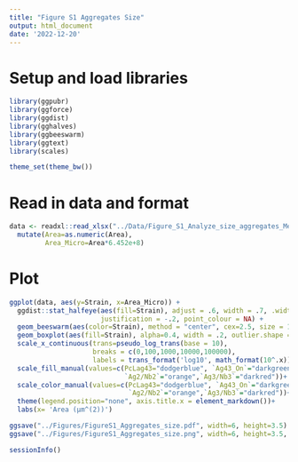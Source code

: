 ```yaml
---
title: "Figure S1 Aggregates Size"
output: html_document
date: '2022-12-20'
---
```

# Setup and load libraries
```r
library(ggpubr)
library(ggforce)
library(ggdist)
library(gghalves)
library(ggbeeswarm)
library(ggtext)
library(scales)

theme_set(theme_bw())

```

# Read in data and format
```r
data <- readxl::read_xlsx("../Data/Figure_S1_Analyze_size_aggregates_MeanOfEachField.xlsx") %>% 
  mutate(Area=as.numeric(Area),
         Area_Micro=Area*6.452e+8)
```

# Plot
```r
ggplot(data, aes(y=Strain, x=Area_Micro)) + 
  ggdist::stat_halfeye(aes(fill=Strain), adjust = .6, width = .7, .width = 0, 
                       justification = -.2, point_colour = NA) +
  geom_beeswarm(aes(color=Strain), method = "center", cex=2.5, size = 1.3) +
  geom_boxplot(aes(fill=Strain), alpha=0.4, width = .2, outlier.shape = NA) + 
  scale_x_continuous(trans=pseudo_log_trans(base = 10),
                     breaks = c(0,100,1000,10000,100000),
                     labels = trans_format('log10', math_format(10^.x)))+
  scale_fill_manual(values=c(PcLag43="dodgerblue", `Ag43_On`="darkgreen",
                             `Ag2/Nb2`="orange",`Ag3/Nb3`="darkred"))+
  scale_color_manual(values=c(PcLag43="dodgerblue", `Ag43_On`="darkgreen",
                              `Ag2/Nb2`="orange",`Ag3/Nb3`="darkred"))+
  theme(legend.position="none", axis.title.x = element_markdown())+
  labs(x= 'Area (µm^(2))')

ggsave("../Figures/FigureS1_Aggregates_size.pdf", width=6, height=3.5)
ggsave("../Figures/FigureS1_Aggregates_size.png", width=6, height=3.5, dpi=600)


```

```r
sessionInfo()
```

